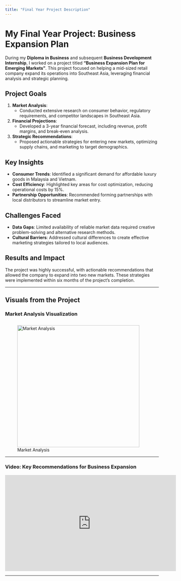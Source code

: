 ```yaml
---
title: "Final Year Project Description"
---
```


# My Final Year Project: Business Expansion Plan

During my **Diploma in Business** and subsequent **Business Development Internship**, I worked on a project titled **"Business Expansion Plan for Emerging Markets"**. This project focused on helping a mid-sized retail company expand its operations into Southeast Asia, leveraging financial analysis and strategic planning.

## Project Goals

1. **Market Analysis**: 
   - Conducted extensive research on consumer behavior, regulatory requirements, and competitor landscapes in Southeast Asia.
2. **Financial Projections**: 
   - Developed a 3-year financial forecast, including revenue, profit margins, and break-even analysis.
3. **Strategic Recommendations**: 
   - Proposed actionable strategies for entering new markets, optimizing supply chains, and marketing to target demographics.

## Key Insights

- **Consumer Trends**: Identified a significant demand for affordable luxury goods in Malaysia and Vietnam.
- **Cost Efficiency**: Highlighted key areas for cost optimization, reducing operational costs by 15%.
- **Partnership Opportunities**: Recommended forming partnerships with local distributors to streamline market entry.

## Challenges Faced

- **Data Gaps**: Limited availability of reliable market data required creative problem-solving and alternative research methods.
- **Cultural Barriers**: Addressed cultural differences to create effective marketing strategies tailored to local audiences.

## Results and Impact

The project was highly successful, with actionable recommendations that allowed the company to expand into two new markets. These strategies were implemented within six months of the project's completion.

---

## Visuals from the Project

### Market Analysis Visualization

![Market Analysis](market_analysis.jpg){width=400px style="margin-top: 10px;"}

---

### Video: Key Recommendations for Business Expansion

<iframe width="560" height="315" src="https://www.youtube.com/embed/NOZ7fp3V3Zg" frameborder="0" allowfullscreen></iframe>

---
